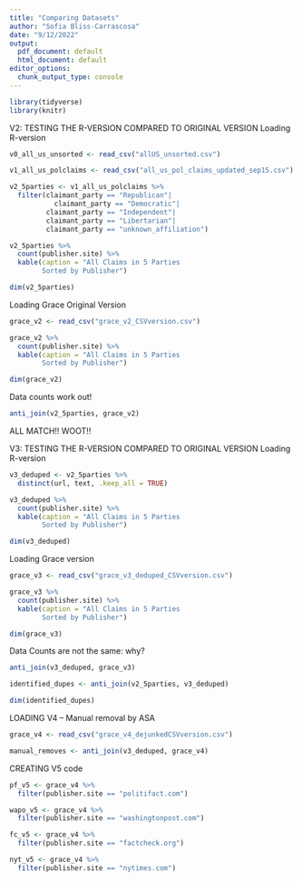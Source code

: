 ```yaml
---
title: "Comparing Datasets"
author: "Sofia Bliss-Carrascosa"
date: "9/12/2022"
output:
  pdf_document: default
  html_document: default
editor_options:
  chunk_output_type: console
---
```

```r
library(tidyverse)
library(knitr)
```

V2: TESTING THE R-VERSION COMPARED TO ORIGINAL VERSION
Loading R-version

```r
v0_all_us_unsorted <- read_csv("allUS_unsorted.csv")
```

```r
v1_all_us_polclaims <- read_csv("all_us_pol_claims_updated_sep15.csv")
```

```r
v2_5parties <- v1_all_us_polclaims %>%
  filter(claimant_party == "Republican"|
           claimant_party == "Democratic"| 
         claimant_party == "Independent"|
         claimant_party == "Libertarian"| 
         claimant_party == "unknown_affiliation")

v2_5parties %>%
  count(publisher.site) %>%
  kable(caption = "All Claims in 5 Parties
        Sorted by Publisher")

dim(v2_5parties)
```

Loading Grace Original Version

```r
grace_v2 <- read_csv("grace_v2_CSVversion.csv")

grace_v2 %>%
  count(publisher.site) %>%
  kable(caption = "All Claims in 5 Parties
        Sorted by Publisher")

dim(grace_v2)
```

Data counts work out!
```r
anti_join(v2_5parties, grace_v2)
```
ALL MATCH!! WOOT!!

V3: TESTING THE R-VERSION COMPARED TO ORIGINAL VERSION
Loading R-version

```r
v3_deduped <- v2_5parties %>%
  distinct(url, text, .keep_all = TRUE)

v3_deduped %>%
  count(publisher.site) %>%
  kable(caption = "All Claims in 5 Parties
        Sorted by Publisher")

dim(v3_deduped)
```

Loading Grace version
```r
grace_v3 <- read_csv("grace_v3_deduped_CSVversion.csv")

grace_v3 %>%
  count(publisher.site) %>%
  kable(caption = "All Claims in 5 Parties
        Sorted by Publisher")

dim(grace_v3)
```

Data Counts are not the same: why?

```r
anti_join(v3_deduped, grace_v3)
```

```r
identified_dupes <- anti_join(v2_5parties, v3_deduped)

dim(identified_dupes)
```

LOADING V4 -- Manual removal by ASA

```r
grace_v4 <- read_csv("grace_v4_dejunkedCSVversion.csv")
```


```r
manual_removes <- anti_join(v3_deduped, grace_v4)
```


CREATING V5 code

```r
pf_v5 <- grace_v4 %>%
  filter(publisher.site == "politifact.com")

wapo_v5 <- grace_v4 %>%
  filter(publisher.site == "washingtonpost.com")

fc_v5 <- grace_v4 %>%
  filter(publisher.site == "factcheck.org")

nyt_v5 <- grace_v4 %>%
  filter(publisher.site == "nytimes.com")
```

